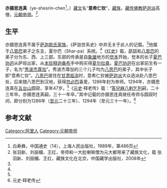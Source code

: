 '''亦摄思连真'''（ye-shesrin-chen<ref name=bai>白寿彝，中国通史（14），上海人民出版社，1989年，第486页</ref>，{{bd|1248年||1294年|}}）[[藏文|藏文]]名“'''意希仁钦'''”，[[藏族|藏族]]，[[藏传佛教|藏传佛教]][[萨迦派|萨迦派]]高僧，[[元朝|元朝]][[帝师|帝师]]。<ref name=zhang>张羽新、刘丽楣、王红，帝师和一大批喇嘛僧为元大都带来了藏族文化，载 张羽新、刘丽楣、王红，藏族文化在北京，中国藏学出版社，2008年</ref>

==生平==
亦摄思连真不属于[[萨迦|萨迦]][[款氏家族|款氏家族]]，《萨迦世系史》中并无关于此人的记载。<ref name=zhang/>他属于[[八思巴|八思巴]]弟子之东支，夏尔巴（Shar-pa）系统。<ref name=bai/>《[[红史|红史]]》载，[[萨班|萨班]]和[[八思巴|八思巴]]的弟子分为东、西、上三部。东部的传承是自[[象雄|象雄]]地方的[[觉本|觉本]]开始，觉本的长子[[夏巴协迥|夏巴协迥]]从萨班出家，从[[本钦释迦桑布|本钦释迦桑布]]手中购买得[[夏尔拉章|夏尔拉章]]。[[夏巴协迥|夏巴协迥]]在出家前生有一子，名为“[[秀波杰尊加|秀波杰尊加]]”。秀波杰尊加的三个儿子均为[[八思巴|八思巴]]的弟子，其中长子即“意希仁钦”。[[八思巴|八思巴]]居住在[[甘肃|甘肃]][[临洮|临洮]]时，意希仁钦被[[萨迦派|萨迦派]]大众选派赴八思巴处，后来随八思巴到汉地，获得[[忽必烈|忽必烈]]喜爱。1286年封为帝师。1294年，亦摄思连真在[[五台山|五台山]]圆寂，享年47岁。<ref name=zhang/>《[[元史|元史]]·释老传》载：“[[答耳麻八剌剌吉塔|答兒麻八剌乞列]]嗣，二十三年卒。亦摄思连真嗣，三十一年卒。”其中记载的亦摄思连真继任帝师与圆寂时间，即分别为1286年（[[至元_(忽必烈)|至元]]二十三年）、1294年（至元三十一年）。<ref>元史·释老传</ref>
{{start box}}
{{s-before|[[答耳麻八剌剌吉塔|答耳麻八剌剌吉塔]]}}
{{s-title|[[元朝|元朝]][[帝师|帝师]]|1286年—1294年}}
{{s-after|[[乞剌斯八斡节儿|乞剌斯八斡节儿]]}}
{{end box}}
==参考文献==
{{reflist}}

[[Category:阿里人|Category:阿里人]]
[[Category:元朝帝师|Category:元朝帝师]]